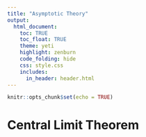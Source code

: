 ```yaml
---
title: "Asymptotic Theory"
output: 
  html_document:
    toc: TRUE
    toc_float: TRUE
    theme: yeti
    highlight: zenburn
    code_folding: hide
    css: style.css
    includes:
      in_header: header.html
---
```


```r
knitr::opts_chunk$set(echo = TRUE)
```

# Central Limit Theorem